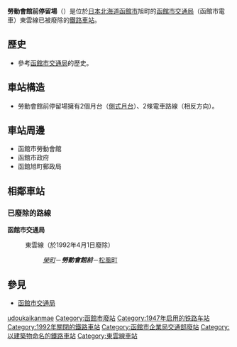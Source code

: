 {{日本車站資訊
|公司色 = #ccc
|站名 = 勞動會館前停留場
|圖片 = 
|pxl = 240px
|圖片說明 = 
|日文原名 = 労働会館前
|平假名 = ろうどうかいかんまえ
|羅馬拼音 = RŌDŌ-KAIKAN MAE
|副站名 = 
|前一站 = [[榮町停留場_(北海道)|榮町]]
|前一站距離 = -.-
|後一站距離 = -.-
|後一站 = [[松風町停留場|松風町]]
|電報略號 = 
|車站編號 = 
|停站路線數 = 
|所屬公司 = [[函館市交通局|函館市交通局]]
|所屬路線 = 東雲線
|距離 = -.-
|起點站 = [[松風町停留場|松風町]]
|所在地 = [[北海道|北海道]][[函館市|函館市]]旭町
|車站構造 = 
|月台配置 = 
|啟用年月日 = 
|廢站年月日 = 1992年4月1日
|乘客人數 = 
|上下車人次 = 
|統計年度 = 
|轉車 = 
|備註 = 
|全寬備註 = 
}}

'''勞動會館前停留場'''（{{jpn|j=労働会館前停留場|hg=ろうどうかいかんまえていりゅうじょう|rm=Rōdō-Kaikan-mae teiryūjō|f=y}}）是位於[[日本|日本]][[北海道|北海道]][[函館市|函館市]]旭町的[[函館市交通局|函館市交通局]]（函館市電車）東雲線已被廢除的[[鐵路車站|鐵路車站]]。

== 歷史 ==
* 參考[[函館市交通局|函館市交通局]]的歷史。

== 車站構造 ==
* 勞動會館前停留場擁有2個月台（[[側式月台|側式月台]]）、2條電車路線（相反方向）。

== 車站周邊 ==
* 函館市勞動會館
* 函館市政府
* 函館旭町郵政局

== 相鄰車站 ==
=== 已廢除的路線 ===
'''函館市交通局'''
:東雲線（於1992年4月1日廢除）
::''[[榮町停留場_(北海道)|榮町]]''－'''''勞動會館前'''''－[[松風町停留場|松風町]]

== 參見 ==
* [[函館市交通局|函館市交通局]]

{{japan-rail-stub}}

{{函館市電（廢線區間）}}
{{DEFAULTSORT:Rodokaikan-mae}}
[[Category:日本鐵路車站_Ro|udoukaikanmae]]
[[Category:函館市廢站|Category:函館市廢站]]
[[Category:1947年启用的铁路车站|Category:1947年启用的铁路车站]]
[[Category:1992年關閉的鐵路車站|Category:1992年關閉的鐵路車站]]
[[Category:函館市企業局交通部廢站|Category:函館市企業局交通部廢站]]
[[Category:以建築物命名的鐵路車站|Category:以建築物命名的鐵路車站]]
[[Category:東雲線車站|Category:東雲線車站]]